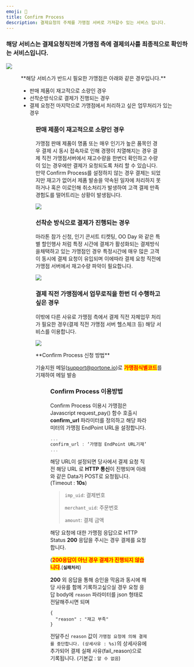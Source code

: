 ```yaml
---
emoji: 🔏
title: Confirm Process
description: 결제요청의 주체를 가맹점 서버로 가져갈수 있는 서비스 입니다.
---
```





### 해당 서비스는 결제요청직전에 가맹점 측에 결제의사를 최종적으로 확인하는 서비스입니다.

![](</gitbook-assets/ko/image (259).png>)

<Figure src="/gitbook-assets/ko/image (202).png" caption="Confirm Process" />

<Hint style="info">
**해당 서비스가 반드시 필요한 가맹점은 아래와 같은 경우입니다.**

* 판매 제품이 재고적으로 소량인 경우
* 선착순방식으로 결제가 진행되는 경우
* 결제 요청전 마지막으로 가맹점에서 처리하고 싶은 업무처리가 있는 경우

</Hint>

<Figure src="/gitbook-assets/ko/image (225).png" caption="Confirm Process" />

### **판매 제품이 재고적으로 소량인 경우**

가맹점 판매 제품이 명품 또는 매우 인기가 높은 품목인 경우 결제 시 동시 접속자로 인해 경쟁이 치열해지는 경우 결제 직전 가맹점서버에서 재고수량을 한번더 확인하고 수량이 있는 경우에만 결제가 요청되도록 처리 할 수 있습니다. 만약 Confirm Process를 설정하지 않는 경우 결제는 되었지만 재고가 없어서 제품 발송을 약속된 일자에 처리하지 못하거나 혹은 이로인해 취소처리가 발생하여 고객 결제 만족 경험도를 떨어트리는 상황이 발생됩니다.

![](</gitbook-assets/ko/image (217).png>)

### **선착순 방식으로 결제가 진행되는 경우**

마라톤 참가 신청, 인기 콘서트 티켓팅, OO Day 와 같은 특별 할인행사 처럼 특정 시간에 결제가 활성화되는 결제방식을채택하고 있는 가맹점인 경우 특정시간에 매우 많은 고객이 동시에 결제 요청이 유입되며 이에따라 결제 요청 직전에 가맹점 서버에서 재고수량 파악이 필요합니다.

![](</gitbook-assets/ko/image (164).png>)

### **결제 직전 가맹점에서 업무로직을 한번 더 수행하고 싶은 경우**

이밖에 다른 사유로 가맹점 측에서 결제 직전 자체업무 처리가 필요한 경우(결제 직전 가맹점 서버 헬스체크 등) 해당 서비스를 이용합니다.

![](</gitbook-assets/ko/image (262).png>)

<Hint style="info">
**Confirm Process 신청 방법**

기술지원 메일([support@portone.io](mailto:support@portone.io))로 <mark style="color:red;">**가맹점식별코드**</mark>를 기재하여 메일 발송

</Hint>

<Figure src="/gitbook-assets/ko/image (216).png" caption="가맹점 식별코드 확인방법" />

### **Confirm Process 이용방법**

Confirm Process 이용시 가맹점은 Javascript request\_pay() 함수 호출시 **confirm\_url** 파라미터를 정의하고 해당 파라미터의 가맹점 EndPoint URL을 설정합니다.

```jsx title="JavaScript SDK"
... 
confirm_url : ‘가맹점 EndPoint URL기재’,
...
```


해당 URL이 설정되면 당사에서 결제 요청 직전 해당 URL 로 **HTTP 통신**이 진행되며 아래와 같은 Data가 POST로 요청됩니다. (Timeout : **10s**)

> `imp_uid`: 결제번호
>
> `merchant_uid`: 주문번호
>
> `amount`: 결제 금액

해당 요청에 대한 가맹점 응답으로 HTTP Status **200** 응답을 주시는 경우 결제를 요청합니다.

(<mark style="color:red;">**200응답이 아닌 경우 결제가 진행되지 않습니다**</mark>.(**`실패처리`**)

**200** 외 응답을 통해 승인을 막음과 동시에 해당 사유를 함께 기록하고싶으실 경우 요청 응답 body에 `reason` 파라미터를 json 형태로 전달해주시면 되며

```
{
  "reason" : "재고 부족"
}
```

전달주신 `reason` 값이 `가맹점 요청에 의해 결제를 중단합니다. (상세사유 : %s)`의 상세사유에 추가되어 결제 실패 사유(fail\_reason)으로 기록됩니다. (기본값 : `알 수 없음`)
